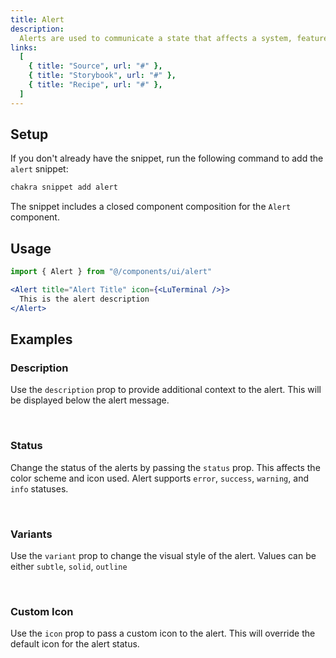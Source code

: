 ```yaml
---
title: Alert
description:
  Alerts are used to communicate a state that affects a system, feature or page.
links:
  [
    { title: "Source", url: "#" },
    { title: "Storybook", url: "#" },
    { title: "Recipe", url: "#" },
  ]
---
```


<ExampleTabs name="alert-basic" />

## Setup

If you don't already have the snippet, run the following command to add the
`alert` snippet:

```sh
chakra snippet add alert
```

The snippet includes a closed component composition for the `Alert` component.

## Usage

```jsx
import { Alert } from "@/components/ui/alert"
```

```jsx
<Alert title="Alert Title" icon={<LuTerminal />}>
  This is the alert description
</Alert>
```

## Examples

### Description

Use the `description` prop to provide additional context to the alert. This will
be displayed below the alert message.

<br />

<ExampleTabs name="alert-with-description" />

### Status

Change the status of the alerts by passing the `status` prop. This affects the
color scheme and icon used. Alert supports `error`, `success`, `warning`, and
`info` statuses.

<br />

<ExampleTabs name="alert-with-status" />

### Variants

Use the `variant` prop to change the visual style of the alert. Values can be
either `subtle`, `solid`, `outline`

<br />

<ExampleTabs name="alert-with-variants" />

### Custom Icon

Use the `icon` prop to pass a custom icon to the alert. This will override the
default icon for the alert status.

<br />

<ExampleTabs name="alert-with-custom-icon" />
